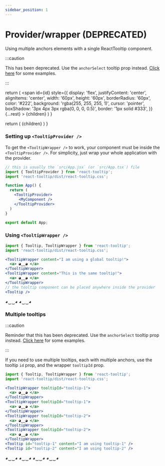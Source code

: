 ```yaml
---
sidebar_position: 1
---
```


# Provider/wrapper (DEPRECATED)

Using multiple anchors elements with a single ReactTooltip component.

:::caution

This has been deprecated. Use the `anchorSelect` tooltip prop instead. [Click here](./anchor-select.mdx) for some examples.

:::


  return (
    <span
      id={id}
      style={{
        display: 'flex',
        justifyContent: 'center',
        alignItems: 'center',
        width: '60px',
        height: '60px',
        borderRadius: '60px',
        color: '#222',
        background: 'rgba(255, 255, 255, 1)',
        cursor: 'pointer',
        boxShadow: '3px 4px 3px rgba(0, 0, 0, 0.5)',
        border: '1px solid #333',
      }}
      {...rest}
    >
      {children}
    </span>
  )
}

  return (
    <TooltipProvider>
      {children}
    </TooltipProvider>
  )
}

### Setting up `<TooltipProvider />`

To get the `<TooltipWrapper />` to work, your component must be inside the `<TooltipProvider />`.
For simplicity, just wrap your whole application with the provider.

```jsx
// this is usually the `src/App.jsx` (or `src/App.tsx`) file
import { TooltipProvider } from 'react-tooltip';
import 'react-tooltip/dist/react-tooltip.css';

function App() {
  return (
    <TooltipProvider>
      <MyComponent />
    </TooltipProvider>
  )
}

export default App;
```

### Using `<TooltipWrapper />`

```jsx
import { Tooltip, TooltipWrapper } from 'react-tooltip';
import 'react-tooltip/dist/react-tooltip.css';

<TooltipWrapper content="I am using a global tooltip!">
  <a> ◕‿‿◕ </a>
</TooltipWrapper>
<TooltipWrapper content="This is the same tooltip!">
  <a> ◕‿‿◕ </a>
</TooltipWrapper>
// the tooltip component can be placed anywhere inside the provider
<Tooltip />
```

<div style={{ display: 'flex', columnGap: '16px', justifyContent: 'center', paddingTop: '36px' }}>
  <WithProvider>
    <TooltipWrapper content="I am using a global tooltip!">
      <TooltipAnchor>
        ◕‿‿◕
      </TooltipAnchor>
    </TooltipWrapper>
    <TooltipWrapper content="This is the same tooltip!">
      <TooltipAnchor>
        ◕‿‿◕
      </TooltipAnchor>
    </TooltipWrapper>
    <Tooltip />
  </WithProvider>
</div>

### Multiple tooltips

:::caution

Reminder that this has been deprecated. Use the `anchorSelect` tooltip prop instead. [Click here](./anchor-select.mdx) for some examples.

:::

If you need to use multiple tooltips, each with multiple anchors, use the tooltip `id` prop, and the wrapper `tooltipId` prop.

```jsx
import { Tooltip, TooltipWrapper } from 'react-tooltip';
import 'react-tooltip/dist/react-tooltip.css';

<TooltipWrapper tooltipId="tooltip-1">
  <a> ◕‿‿◕ </a>
</TooltipWrapper>
<TooltipWrapper tooltipId="tooltip-1">
  <a> ◕‿‿◕ </a>
</TooltipWrapper>
<TooltipWrapper tooltipId="tooltip-2">
  <a> ◕‿‿◕ </a>
</TooltipWrapper>
<TooltipWrapper tooltipId="tooltip-2">
  <a> ◕‿‿◕ </a>
</TooltipWrapper>
<Tooltip id="tooltip-1" content="I am using tooltip-1" />
<Tooltip id="tooltip-2" content="I am using tooltip-2" />
```

<div style={{ display: 'flex', columnGap: '16px', justifyContent: 'center', paddingTop: '36px' }}>
  <WithProvider>
    <TooltipWrapper tooltipId="tooltip-1">
      <TooltipAnchor>
        ◕‿‿◕
      </TooltipAnchor>
    </TooltipWrapper>
    <TooltipWrapper tooltipId="tooltip-1">
      <TooltipAnchor>
        ◕‿‿◕
      </TooltipAnchor>
    </TooltipWrapper>
    <TooltipWrapper tooltipId="tooltip-2">
      <TooltipAnchor>
        ◕‿‿◕
      </TooltipAnchor>
    </TooltipWrapper>
    <TooltipWrapper tooltipId="tooltip-2">
      <TooltipAnchor>
        ◕‿‿◕
      </TooltipAnchor>
    </TooltipWrapper>
    <Tooltip id="tooltip-1" content="I am using tooltip-1" />
    <Tooltip id="tooltip-2" content="I am using tooltip-2" />
  </WithProvider>
</div>
